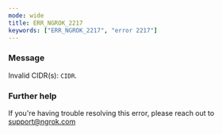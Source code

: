 ```yaml
---
mode: wide
title: ERR_NGROK_2217
keywords: ["ERR_NGROK_2217", "error 2217"]
---
```


### Message

Invalid CIDR(s): `CIDR`.

### Further help

If you're having trouble resolving this error, please reach out to [support@ngrok.com](mailto:support@ngrok.com?subject=Help%20with%20ERR_NGROK_2217)
